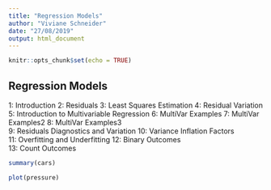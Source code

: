 ```yaml
---
title: "Regression Models"
author: "Viviane Schneider"
date: "27/08/2019"
output: html_document
---
```


```r
knitr::opts_chunk$set(echo = TRUE)
```

## Regression Models

1: Introduction
2: Residuals
3: Least Squares Estimation
4: Residual Variation  
5: Introduction to Multivariable Regression
6: MultiVar Examples
7: MultiVar Examples2 
8: MultiVar Examples3                      
9: Residuals Diagnostics and Variation
10: Variance Inflation Factors              
11: Overfitting and Underfitting 
12: Binary Outcomes                         
13: Count Outcomes          

```r
summary(cars)
```



```r
plot(pressure)
```


